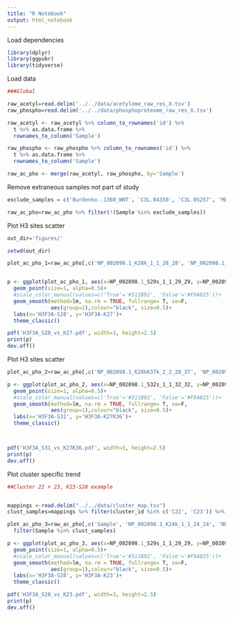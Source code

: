 ```yaml
---
title: "R Notebook"
output: html_notebook
---
```


Load dependencies
```r
library(dplyr)
library(ggpubr)
library(tidyverse)
```


Load data
```r
###Global 

raw_acetyl=read.delim('../../data/acetylome_raw_res_X.tsv')
raw_phospho=read.delim('../../data/phosphoproteome_raw_res_X.tsv')

raw_acetyl <- raw_acetyl %>% column_to_rownames('id') %>%
  t %>% as.data.frame %>%
  rownames_to_column('Sample')

raw_phospho <- raw_phospho %>% column_to_rownames('id') %>%
  t %>% as.data.frame %>%
  rownames_to_column('Sample')

raw_ac_pho <- merge(raw_acetyl, raw_phospho, by='Sample')
```

Remove extraneous samples not part of study

```r
exclude_samples = c('Burdenko..1360_WNT', 'C3L.04350', 'C3L.05257', 'MB018_GR3', 'MB037_SHH', 'MB282_GR4', 'X03BR011', 'X1M6_WNT', 'X5M15_WNT')

raw_ac_pho=raw_ac_pho %>% filter(!(Sample %in% exclude_samples))

```

Plot H3 sites scatter
```r
out_dir='figures/'

setwd(out_dir)

plot_ac_pho_1=raw_ac_pho[,c('NP_002098.1_K28k_1_1_28_28', 'NP_002098.1_S29s_1_1_29_29')]


p <- ggplot(plot_ac_pho_1, aes(x=NP_002098.1_S29s_1_1_29_29, y=NP_002098.1_K28k_1_1_28_28))+
  geom_point(size=1, alpha=0.5)+
  #scale_color_manual(values=c('True'='#311B92', 'False'='#F9A825'))+
  geom_smooth(method=lm, na.rm = TRUE, fullrange= T, se=F,
              aes(group=1),colour="black", size=0.5)+
  labs(x='H3F3A-S28', y='H3F3A-K27')+
  theme_classic()

pdf('H3F3A_S28_vs_K27.pdf', width=3, height=2.5)
print(p)
dev.off()
```

Plot H3 sites scatter
```r
plot_ac_pho_2=raw_ac_pho[,c('NP_002098.1_K28kK37k_2_2_28_37', 'NP_002098.1_S32s_1_1_32_32')]

p <- ggplot(plot_ac_pho_2, aes(x=NP_002098.1_S32s_1_1_32_32, y=NP_002098.1_K28kK37k_2_2_28_37))+
  geom_point(size=1, alpha=0.5)+
  #scale_color_manual(values=c('True'='#311B92', 'False'='#F9A825'))+
  geom_smooth(method=lm, na.rm = TRUE, fullrange= T, se=F,
              aes(group=1),colour="black", size=0.5)+
  labs(x='H3F3A-S31', y='H3F3A-K27K36')+
  theme_classic()



pdf('H3F3A_S31_vs_K27K36.pdf', width=3, height=2.5)
print(p)
dev.off()
```

Plot cluster specific trend
```r
##Cluster 22 + 23, K23-S28 example


mappings <-read.delim("../../data/cluster_map.tsv")
clust_samples=mappings %>% filter(cluster_id %in% c('C22', 'C23')) %>% pull(case_id)

plot_ac_pho_3=raw_ac_pho[,c('Sample', 'NP_002098.1_K24k_1_1_24_24', 'NP_002098.1_S29s_1_1_29_29')] %>%
  filter(Sample %in% clust_samples)

p <- ggplot(plot_ac_pho_3, aes(x=NP_002098.1_S29s_1_1_29_29, y=NP_002098.1_K24k_1_1_24_24))+
  geom_point(size=1, alpha=0.5)+
  #scale_color_manual(values=c('True'='#311B92', 'False'='#F9A825'))+
  geom_smooth(method=lm, na.rm = TRUE, fullrange= T, se=F,
              aes(group=1),colour="black", size=0.5)+
  labs(x='H3F3A-S28', y='H3F3A-K23')+
  theme_classic()

pdf('H3F3A_S28_vs_K23.pdf', width=3, height=2.5)
print(p)
dev.off()



```




